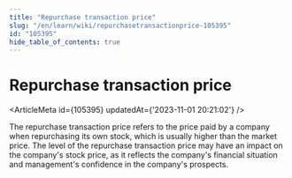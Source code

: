 ```yaml
---
title: "Repurchase transaction price"
slug: "/en/learn/wiki/repurchasetransactionprice-105395"
id: "105395"
hide_table_of_contents: true
---
```



<Breadcrumbs current="Repurchase transaction price" />

# Repurchase transaction price

<ArticleMeta id={105395} updatedAt={'2023-11-01 20:21:02'} />
<div className='border-solid border-b border-t-0 my-4 border-[var(--ifm-color-gray-300)]' />

The repurchase transaction price refers to the price paid by a company when repurchasing its own stock, which is usually higher than the market price. The level of the repurchase transaction price may have an impact on the company's stock price, as it reflects the company's financial situation and management's confidence in the company's prospects.
